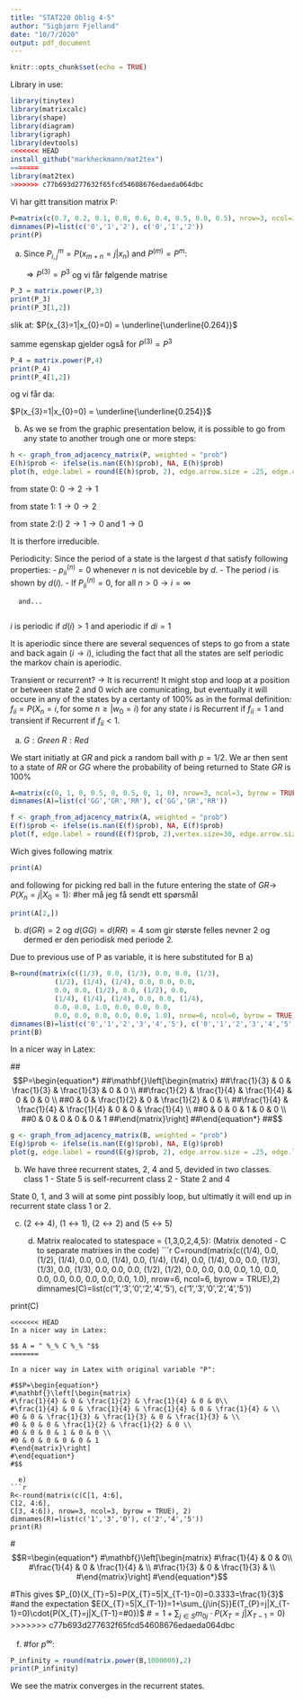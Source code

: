 ```yaml
---
title: "STAT220 Oblig 4-5"
author: "Sigbjørn Fjelland"
date: "10/7/2020"
output: pdf_document
---
```


```r
knitr::opts_chunk$set(echo = TRUE)
```

Library in use:
```r
library(tinytex)
library(matrixcalc)
library(shape)
library(diagram)
library(igraph)
library(devtools)
<<<<<<< HEAD
install_github("markheckmann/mat2tex")
=======
library(mat2tex)
>>>>>>> c77b693d277632f65fcd54608676edaeda064dbc
```

\underline{Problem 6.1}

Vi har gitt transition matrix P:
```r
P=matrix(c(0.7, 0.2, 0.1, 0.0, 0.6, 0.4, 0.5, 0.0, 0.5), nrow=3, ncol=3, byrow = TRUE)
dimnames(P)=list(c('0','1','2'), c('0','1','2'))
print(P)
```

a)
  Since $P_{i,j}^{m} = P(x_{m+n}=j|x_{n})$ and $P^{(m)}=P^{m}$:
  
  $\Rightarrow{P^{(3)}=P^{3}}$ og vi får følgende matrise

```r
P_3 = matrix.power(P,3)
print(P_3)
print(P_3[1,2])
```
slik at:
$P(x_{3}=1|x_{0}=0) = \underline{\underline{0.264}}$


samme egenskap gjelder også for $P^{(3)}=P^{3}$
```r
P_4 = matrix.power(P,4)
print(P_4)
print(P_4[1,2])
```

og vi får da:

$P(x_{3}=1|x_{0}=0) = \underline{\underline{0.254}}$

b) 
 As we se from the graphic presentation below, it is possible to go from any state to another trough one or more steps:
 
 
```r
h <- graph_from_adjacency_matrix(P, weighted = "prob")
E(h)$prob <- ifelse(is.nan(E(h)$prob), NA, E(h)$prob)
plot(h, edge.label = round(E(h)$prob, 2), edge.arrow.size = .25, edge.curved=-0.2, edge.label.cex = .5)
```

from state 0: 
$0\rightarrow 2\rightarrow 1$

from state 1:
$1\rightarrow 0\rightarrow 2$

from state 2:()
$2\rightarrow 1\rightarrow 0$ and $1\rightarrow 0$
  
It is therfore irreducible.

Periodicity:
    Since the period of a state is the largest $d$ that satisfy following properties: 
      - $p_{ii}^{(n)} = 0$ whenever $n$ is not deviceble by $d$. 
      - The period $i$ is shown by $d(i)$. 
      - If $P_{ii}^{(n)} = 0$, for all $n>0\rightarrow{i}=\infty$
      
      and...
      
  $i$ is periodic if $d(i)>1$ and aperiodic if $di=1$
      
  It is aperiodic since there are several sequences of steps to go from a state and back again ($i\rightarrow i$),
  icluding the fact that all the states are self periodic the markov chain is aperiodic.
  
Transient or recurrent? $\rightarrow$ It is recurrent!
  It might stop and loop at a position or between state 2 and 0 wich are comunicating, but eventually it will occure in any of the states by a certanty of 100% as in the formal definition:
   $f_{ii}=P(X_{n} = i, \textrm{for some } n\geq|w_{0}=i)$ for any state $i$ is Recurrent if $f_{ii}=1$ and transient if Recurrent if $f_{ii}<1$.


\underline{Problem 6.2}

a)
$G: Green$
$R: Red$

We start initiatly at $GR$ and pick a random ball with $p=1/2$. We ar then sent to a state of $RR$ or $GG$ where the probability of being returned to State $GR$ is $100\%$

```r
A=matrix(c(0, 1, 0, 0.5, 0, 0.5, 0, 1, 0), nrow=3, ncol=3, byrow = TRUE)
dimnames(A)=list(c('GG','GR','RR'), c('GG','GR','RR'))
```

```r
f <- graph_from_adjacency_matrix(A, weighted = "prob")
E(f)$prob <- ifelse(is.nan(E(f)$prob), NA, E(f)$prob)
plot(f, edge.label = round(E(f)$prob, 2),vertex.size=30, edge.arrow.size = .25, edge.curved=0.3, edge.label.cex = .5)
```

Wich gives following matrix


```r
print(A)
```

and following for picking red ball in the future entering the state of $GR\rightarrow$ $P(X_{n}=j|X_{0}=1):$ #her må jeg få sendt ett spørsmål
```r
print(A[2,])
```


  b)
    $d(GR)=2$ og $d(GG)=d(RR)=4$ som gir største felles nevner 2 og dermed er den periodisk med periode 2.


\underline{Problem 6.3}
    Due to previous use of P as variable, it is here substituted for B
  a)
```r
B=round(matrix(c((1/3), 0.0, (1/3), 0.0, 0.0, (1/3), 
           (1/2), (1/4), (1/4), 0.0, 0.0, 0.0, 
           0.0, 0.0, (1/2), 0.0, (1/2), 0.0,
           (1/4), (1/4), (1/4), 0.0, 0.0, (1/4),
           0.0, 0.0, 1.0, 0.0, 0.0, 0.0, 
           0.0, 0.0, 0.0, 0.0, 0.0, 1.0), nrow=6, ncol=6, byrow = TRUE),2)
dimnames(B)=list(c('0','1','2','3','4','5'), c('0','1','2','3','4','5'))
print(B)
```
In a nicer way in Latex:

##$$P=\begin{equation*}
##\mathbf{}\left[\begin{matrix}
##\frac{1}{3} & 0 & \frac{1}{3} & \frac{1}{3} & 0 & 0 \\ 
##\frac{1}{2} & \frac{1}{4} & \frac{1}{4} & 0 & 0 & 0 \\
##0 & 0 & \frac{1}{2} & 0 & \frac{1}{2} & 0 & \\
##\frac{1}{4} & \frac{1}{4} & \frac{1}{4} & 0 & 0 & \frac{1}{4} \\
##0 & 0 & 0 & 1 & 0 & 0 \\
##0 & 0 & 0 & 0 & 0 & 1
##\end{matrix}\right] 
##\end{equation*}
##$$

```r
g <- graph_from_adjacency_matrix(B, weighted = "prob")
E(g)$prob <- ifelse(is.nan(E(g)$prob), NA, E(g)$prob)
plot(g, edge.label = round(E(g)$prob, 2), edge.arrow.size = .25, edge.label.cex = .5)
```

\newpage
  b)
    \underline{As we se from the graph above:}
  
  We have three recurrent states, 2, 4 and 5, devided in two classes.       
  class 1 - State 5 is self-recurrent
  class 2 - State 2 and 4
  
 
 \textbf{Transient States:}
  
  State 0, 1, and 3 will at some pint possibly loop, but ultimatly it will end up in 
  recurrent state class 1 or 2.


c)
    \underline{Communicating States:}
  
  $(2\leftrightarrow{4})$, $(1\leftrightarrow{1})$, $(2\leftrightarrow{2})$ and $(5\leftrightarrow{5})$
  
  d) Matrix realocated to statespace = {1,3,0,2,4,5}: 
      (Matrix denoted - C to separate matrixes in the code)
```r
C=round(matrix(c((1/4), 0.0, (1/2), (1/4), 0.0, 0.0, 
           (1/4), 0.0, (1/4), (1/4), 0.0, (1/4), 
           0.0, 0.0, (1/3), (1/3), 0.0, (1/3),
           0.0, 0.0, 0.0, (1/2), (1/2), 0.0,
           0.0, 0.0, 0.0, 1.0, 0.0, 0.0, 
           0.0, 0.0, 0.0, 0.0, 0.0, 1.0), nrow=6, ncol=6, byrow = TRUE),2)
dimnames(C)=list(c('1','3','0','2','4','5'), c('1','3','0','2','4','5'))

print(C)
```
<<<<<<< HEAD
In a nicer way in Latex:

$$ A = " %_% C %_% "$$
=======

In a nicer way in Latex with original variable "P":

#$$P=\begin{equation*}
#\mathbf{}\left[\begin{matrix}
#\frac{1}{4} & 0 & \frac{1}{2} & \frac{1}{4} & 0 & 0\\ 
#\frac{1}{4} & 0 & \frac{1}{4} & \frac{1}{4} & 0 & \frac{1}{4} & \\
#0 & 0 & \frac{1}{3} & \frac{1}{3} & 0 & \frac{1}{3} & \\
#0 & 0 & 0 & \frac{1}{2} & \frac{1}{2} & 0 \\
#0 & 0 & 0 & 1 & 0 & 0 \\
#0 & 0 & 0 & 0 & 0 & 1
#\end{matrix}\right] 
#\end{equation*}
#$$

  e) 
```r
R<-round(matrix(c(C[1, 4:6],
C[2, 4:6],
C[3, 4:6]), nrow=3, ncol=3, byrow = TRUE), 2)
dimnames(R)=list(c('1','3','0'), c('2','4','5'))
print(R)
```

#$$R=\begin{equation*}
#\mathbf{}\left[\begin{matrix}
#\frac{1}{4} & 0 & 0\\ 
#\frac{1}{4} & 0 & \frac{1}{4} & \\
#\frac{1}{3} & 0 & \frac{1}{3} & \\
#\end{matrix}\right] 
#\end{equation*}$$

#This gives $P_{0}(X_{T}=5)=P(X_{T}=5|X_{T-1}=0)=0.3333=\frac{1}{3}$
#and the expectation $E(X_{T}=5|X_{T-1})=1+\sum_{j\in{S}}E(T_{P}=j|X_{T-1}=0)\cdot{P(X_{T}=j|X_{T-1}=#0})$
#$=1+\sum_{j\in{S}}m_{0j}\cdot{P(X_{T}=j|X_{T-1}=0})$
>>>>>>> c77b693d277632f65fcd54608676edaeda064dbc

  f)
#for $p^{\infty}$:
```r
P_infinity = round(matrix.power(B,1000000),2)
print(P_infinity)
```

We see the matrix converges in the recurrent states.
